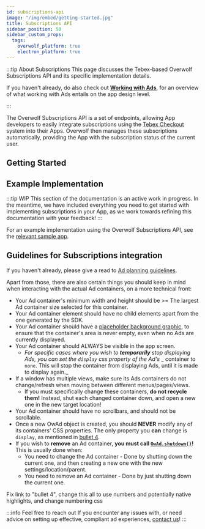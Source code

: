 ```yaml
---
id: subscriptions-api
image: "/img/embed/getting-started.jpg"
title: Subscriptions API
sidebar_position: 50
sidebar_custom_props:
  tags:
    overwolf_platform: true
    electron_platform: true
---
```



:::tip About Subscriptions
This page discusses the Tebex-based Overwolf Subscriptions API and its specific implementation details.

<SkipMe type="TODO">

If you haven't already, do also check out [**Working with Ads**][working-with-ads], for an overview
of what working with Ads entails on the app design level.

</SkipMe>

:::

The Overwolf Subscriptions API is a set of endpoints, allowing App developers to easily integrate subscriptions using the [Tebex Checkout](https://www.tebex.io/)
system into their Apps.
Overwolf then manages these subscriptions automatically, providing the App with the subscription status of the current user.

## Getting Started


<Setup/>

## Example Implementation

:::tip WIP
This section of the documentation is an active work in progress. In the meantime, we have included everything you need to get started
with implementing subscriptions in your App, as we work towards refining this documentation with your feedback!
:::

For an example implementation using the Overwolf Subscriptions API, see the [relevant sample app](https://github.com/overwolf/tebex-subs-sample).


<SkipMe type="TODO">

## Guidelines for Subscriptions integration

If you haven't already, please give a read to [Ad planning guidelines](working-with-ads#ad-planning-guidelines).

Apart from those, there are also certain things you should keep in mind when interacting with the actual Ad containers, on a more technical front:

- Your Ad container's minimum width and height should be >= The largest Ad container size selected for this container.
- Your Ad container element should have no child elements apart from the one generated by the SDK.
- Your Ad container should have a [placeholder background graphic](#ad-container-placeholders), to ensure that the container's area is never empty, even when no Ads are currently displayed.
- Your Ad container should ALWAYS be visible in the app screen.
  - _For specific cases where you wish to **temporarily** stop displaying Ads, you can set the `display` css property of the Ad's_
    _ container to `none`. This will stop the container from displaying Ads, until it is made to display again._
- If a window has multiple views, make sure its Ads containers do not change/refresh when moving between different menus/pages/views.
  - If you must specifically change these containers, **do not recycle them!** Instead, shut each changed container down, and open a new one in the new target location!
- Your Ad container should have no scrollbars, and should not be scrollable.
- Once a new OwAd object is created, you should **NEVER** modify any of its containers' CSS properties. The only property you **can** change is `display`, as mentioned in [bullet 4](#:~:text=For%20specific%20cases%20where%20you%20wish%20to%20temporarily%20stop%20displaying%20Ads).
- If you wish to **remove** an Ad container, **you must call [`OwAd.shutdown()`](/api/general/ads-sdk/overwolf-platform/owad#shutdown)!** This is usually done when:
  - You need to change the Ad container - Done by shutting down the current one, and then creating a new one with the new settings/location/parent.
  - You need to remove an Ad container - Done by just shutting down the current one.

<SkipMe type="TODO">
Fix link to "bullet 4", change this all to use numbers and potentially native highlights, and change numbering css
</SkipMe>


:::info Feel free to reach out
If you encounter any issues with, or need advice on setting up effective, compliant ad experiences, [contact us](/support/contact-us)!
:::

</SkipMe>

[working-with-ads]: working-with-ads